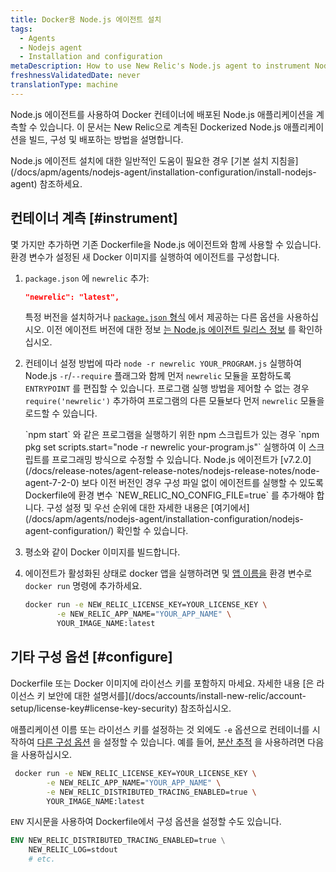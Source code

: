 ```yaml
---
title: Docker용 Node.js 에이전트 설치
tags:
  - Agents
  - Nodejs agent
  - Installation and configuration
metaDescription: How to use New Relic's Node.js agent to instrument Node.js applications deployed in Docker containers.
freshnessValidatedDate: never
translationType: machine
---
```


Node.js 에이전트를 사용하여 Docker 컨테이너에 배포된 Node.js 애플리케이션을 계측할 수 있습니다. 이 문서는 New Relic으로 계측된 Dockerized Node.js 애플리케이션을 빌드, 구성 및 배포하는 방법을 설명합니다.

<Callout tip="variant">
  Node.js 에이전트 설치에 대한 일반적인 도움이 필요한 경우 [기본 설치 지침을](/docs/apm/agents/nodejs-agent/installation-configuration/install-nodejs-agent) 참조하세요.
</Callout>

## 컨테이너 계측 [#instrument]

몇 가지만 추가하면 기존 Dockerfile을 Node.js 에이전트와 함께 사용할 수 있습니다. 환경 변수가 설정된 새 Docker 이미지를 실행하여 에이전트를 구성합니다.

1. `package.json` 에 `newrelic` 추가:

   ```json
   "newrelic": "latest",
   ```

   특정 버전을 설치하거나 [`package.json` 형식](https://docs.npmjs.com/files/package.json#dependencies) 에서 제공하는 다른 옵션을 사용하십시오. 이전 에이전트 버전에 대한 정보 [는 Node.js 에이전트 릴리스 정보](/docs/release-notes/agent-release-notes/nodejs-release-notes) 를 확인하십시오.

2. 컨테이너 설정 방법에 따라 `node -r newrelic YOUR_PROGRAM.js` 실행하여 Node.js `-r`/`--require` 플래그와 함께 먼저 `newrelic` 모듈을 포함하도록 `ENTRYPOINT` 를 편집할 수 있습니다. 프로그램 실행 방법을 제어할 수 없는 경우 `require('newrelic')` 추가하여 프로그램의 다른 모듈보다 먼저 `newrelic` 모듈을 로드할 수 있습니다.

   <Callout variant="tip">
     `npm start` 와 같은 프로그램을 실행하기 위한 npm 스크립트가 있는 경우 `npm pkg set scripts.start="node -r newrelic your-program.js"` 실행하여 이 스크립트를 프로그래밍 방식으로 수정할 수 있습니다.
   </Callout>

   <Callout variant="important">
     Node.js 에이전트가 [v7.2.0](/docs/release-notes/agent-release-notes/nodejs-release-notes/node-agent-7-2-0) 보다 이전 버전인 경우 구성 파일 없이 에이전트를 실행할 수 있도록 Dockerfile에 환경 변수 `NEW_RELIC_NO_CONFIG_FILE=true` 를 추가해야 합니다. 구성 설정 및 우선 순위에 대한 자세한 내용은 [여기에서](/docs/apm/agents/nodejs-agent/installation-configuration/nodejs-agent-configuration/) 확인할 수 있습니다.
   </Callout>

3. 평소와 같이 Docker 이미지를 빌드합니다.

4. 에이전트가 활성화된 상태로 docker 앱을 실행하려면 <InlinePopover type="licenseKey"/>및 [앱 이름을](/docs/agents/manage-apm-agents/app-naming/name-your-application) 환경 변수로 `docker run` 명령에 추가하세요.

   ```bash
   docker run -e NEW_RELIC_LICENSE_KEY=YOUR_LICENSE_KEY \
          -e NEW_RELIC_APP_NAME="YOUR_APP_NAME" \
          YOUR_IMAGE_NAME:latest
   ```

<InstallFeedback/>

## 기타 구성 옵션 [#configure]

<Callout variant="caution">
  Dockerfile 또는 Docker 이미지에 라이선스 키를 포함하지 마세요. 자세한 내용 [은 라이선스 키 보안에 대한 설명서를](/docs/accounts/install-new-relic/account-setup/license-key#license-key-security) 참조하십시오.
</Callout>

애플리케이션 이름 또는 라이선스 키를 설정하는 것 외에도 `-e` 옵션으로 컨테이너를 시작하여 [다른 구성 옵션](/docs/agents/nodejs-agent/installation-configuration/nodejs-agent-configuration) 을 설정할 수 있습니다. 예를 들어, [분산 추적](/docs/understand-dependencies/distributed-tracing/get-started/introduction-distributed-tracing) 을 사용하려면 다음을 사용하십시오.

```bash
 docker run -e NEW_RELIC_LICENSE_KEY=YOUR_LICENSE_KEY \
        -e NEW_RELIC_APP_NAME="YOUR_APP_NAME" \
        -e NEW_RELIC_DISTRIBUTED_TRACING_ENABLED=true \
        YOUR_IMAGE_NAME:latest
```

`ENV` 지시문을 사용하여 Dockerfile에서 구성 옵션을 설정할 수도 있습니다.

```dockerfile
ENV NEW_RELIC_DISTRIBUTED_TRACING_ENABLED=true \
    NEW_RELIC_LOG=stdout
    # etc.
```
